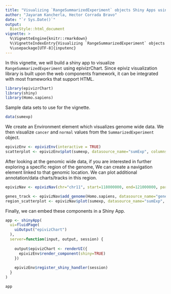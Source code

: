 ```yaml
---
title: "Visualizing `RangeSummarizedExperiment` objects Shiny Apps using epivizrChart"
author: "Jayaram Kancherla, Hector Corrada Bravo"
date: "`r Sys.Date()`"
output:
  BiocStyle::html_document
vignette: >
  %\VignetteEngine{knitr::rmarkdown}
  %\VignetteIndexEntry{Visualizing `RangeSummarizedExperiment` objects Shiny Apps using epivizrChart}
  %\usepackage[UTF-8]{inputenc}
---
```


In this vignette, we will build a shiny app to visualize `RangeSummarizedExperiment` using epivizrChart. Since epiviz visualization library is built upon the web components framework, it can be integrated with most frameworks that support HTML. 

```r
library(epivizrChart)
library(shiny)
library(Homo.sapiens)
```

Sample data sets to use for the vignette.

```r
data(sumexp)
```

We create an Environment element which visualizes genome wide data. We then visualize `cancer` and `normal` values from the `SummarizedExperiment` object.

```r
epivizEnv <- epivizEnv(interactive = TRUE)
scatterplot <- epivizEnv$plot(sumexp, datasource_name="sumExp", columns=c("cancer", "normal"))
```

After looking at the genomic wide data, if you are interested in further exploring a specific region of the genome, We can create a navigation element linked to that genomic location. We can plot additional annotation/data charts/tracks in this region. 

```r
epivizNav <- epivizNav(chr="chr11", start=118000000, end=121000000, parent=epivizEnv, interactive = TRUE)

genes_track <- epivizNav$add_genome(Homo.sapiens, datasource_name="genes")
region_scatterplot <- epivizNav$plot(sumexp, datasource_name="sumExp", columns=c("normal", "cancer"))
```

Finally, we can embed these components in a Shiny App.

```r

app <- shinyApp(
  ui=fluidPage(
    uiOutput("epivizChart")
  ),
  server=function(input, output, session) {
    
    output$epivizChart <- renderUI({
      epivizEnv$render_component(shiny=TRUE)
    })
    
    epivizEnv$register_shiny_handler(session)
  }
)

app

```